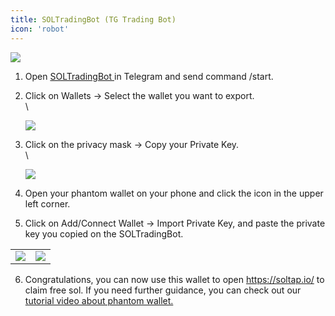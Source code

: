 ```yaml
---
title: SOLTradingBot (TG Trading Bot)
icon: 'robot'
---
```


![](https://2619786285-files.gitbook.io/~/files/v0/b/gitbook-x-prod.appspot.com/o/spaces%2FM0pXZISmirZR5oaAIkSt%2Fuploads%2FCPScxEbG6xcLY0lFwe9U%2F9.png?alt=media&token=ecdee5ab-1636-4fe2-9530-dce49183dfc2)


1. Open [SOLTradingBot ](https://t.me/SolTradingBot)in Telegram and send command /start.

2. Click on Wallets -> Select the wallet you want to export.\
   \\

   ![](https://2619786285-files.gitbook.io/~/files/v0/b/gitbook-x-prod.appspot.com/o/spaces%2FM0pXZISmirZR5oaAIkSt%2Fuploads%2F6BmxT2etM5XS372mnkdy%2Fimage.png?alt=media&token=8d8b2d45-3ae9-4684-ac8a-4887a244e280)


3. Click on the privacy mask -> Copy your Private Key.\
   \\

   ![](https://2619786285-files.gitbook.io/~/files/v0/b/gitbook-x-prod.appspot.com/o/spaces%2FM0pXZISmirZR5oaAIkSt%2Fuploads%2FHsiC2QunTSBgyrtNnrws%2Fimage.png?alt=media&token=d97dbe04-92fc-44bb-b2bc-e2cb837dde70)


4. Open your phantom wallet on your phone and click the icon in the upper left corner.

5. Click on Add/Connect Wallet -> Import Private Key, and paste the private key you copied on the SOLTradingBot.

|  |  |
| --- | --- |
| ![](https://2619786285-files.gitbook.io/~/files/v0/b/gitbook-x-prod.appspot.com/o/spaces%2FM0pXZISmirZR5oaAIkSt%2Fuploads%2F1LDojxQ4Mhx51BLLIUOc%2FPhantom.png?alt=media&token=b4408396-4169-4f62-aa7b-17f139131e95) | ![](https://2619786285-files.gitbook.io/~/files/v0/b/gitbook-x-prod.appspot.com/o/spaces%2FM0pXZISmirZR5oaAIkSt%2Fuploads%2FOeiin174gPTCM3Agb2ga%2FPhantom%202.png?alt=media&token=94c344be-9e2b-453f-b851-467c6335c981) |

6. Congratulations, you can now use this wallet to open <https://soltap.io/> to claim free sol. If you need further guidance, you can check out our [tutorial video about phantom wallet.](https://soltap.gitbook.io/docs/how-to-claim-sol/phantom)